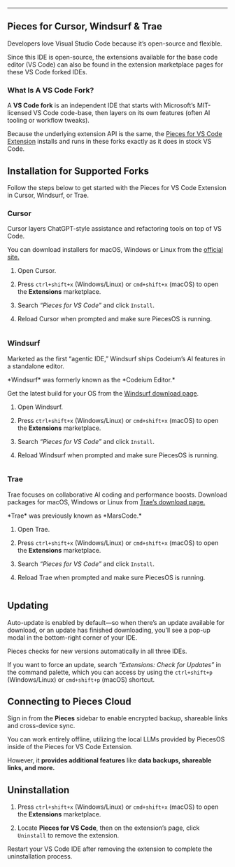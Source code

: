 ***

## Pieces for Cursor, Windsurf & Trae

Developers love Visual Studio Code because it’s open-source and flexible.

Since this IDE is open-source, the extensions available for the base code editor (VS Code) can also be found in the extension marketplace pages for these VS Code forked IDEs.

### What Is A VS Code Fork?

A **VS Code fork** is an independent IDE that starts with Microsoft’s MIT-licensed VS Code code-base, then layers on its own features (often AI tooling or workflow tweaks).

Because the underlying extension API is the same, the [Pieces for VS Code Extension](https://docs.pieces.app/products/extensions-plugins/visual-studio-code) installs and runs in these forks exactly as it does in stock VS Code.

## Installation for Supported Forks

Follow the steps below to get started with the Pieces for VS Code Extension in Cursor, Windsurf, or Trae.

### Cursor

Cursor layers ChatGPT-style assistance and refactoring tools on top of VS Code.

You can download installers for macOS, Windows or Linux from the <a target="_blank" href="https://www.cursor.com/downloads">official site.</a>

1. Open Cursor.

2. Press `ctrl+shift+x` (Windows/Linux) or `cmd+shift+x` (macOS) to open the **Extensions** marketplace.

3. Search *“Pieces for VS Code”* and click `Install`.

4. Reload Cursor when prompted and make sure PiecesOS is running.

<Image src="https://storage.googleapis.com/hashnode_product_documentation_assets/visual_studio_extension_assets/vs_code_forks/cursor_installation.png" alt="" align="center" fullwidth="false" />

### Windsurf

Marketed as the first “agentic IDE,” Windsurf ships Codeium’s AI features in a standalone editor.

<Callout type="info">
  *Windsurf* was formerly known as the *Codeium Editor.*
</Callout>

Get the latest build for your OS from the <a target="_blank" href="https://windsurf.com/download">Windsurf download page</a>.

1. Open Windsurf.

2. Press `ctrl+shift+x` (Windows/Linux) or `cmd+shift+x` (macOS) to open the **Extensions** marketplace.

3. Search *“Pieces for VS Code”* and click `Install`.

4. Reload Windsurf when prompted and make sure PiecesOS is running.

<Image src="https://storage.googleapis.com/hashnode_product_documentation_assets/visual_studio_extension_assets/vs_code_forks/windsurf_installation.png" alt="" align="center" fullwidth="false" />

### Trae

Trae focuses on collaborative AI coding and performance boosts. Download packages for macOS, Windows or Linux from <a target="_blank" href="https://www.trae.ai/download">Trae’s download page.</a>

<Callout type="info">
  *Trae* was previously known as *MarsCode.*
</Callout>

1. Open Trae.

2. Press `ctrl+shift+x` (Windows/Linux) or `cmd+shift+x` (macOS) to open the **Extensions** marketplace.

3. Search *“Pieces for VS Code”* and click `Install`.

4. Reload Trae when prompted and make sure PiecesOS is running.

<Image src="https://storage.googleapis.com/hashnode_product_documentation_assets/visual_studio_extension_assets/vs_code_forks/trae_installation.png" alt="" align="center" fullwidth="false" />

## Updating

Auto-update is enabled by default—so when there’s an update available for download, or an update has finished downloading, you’ll see a pop-up modal in the bottom-right corner of your IDE.

<Callout type="tip">
  Pieces checks for new versions automatically in all three IDEs.
</Callout>

If you want to force an update, search *“Extensions: Check for Updates”* in the command palette, which you can access by using the `ctrl+shift+p` (Windows/Linux) or `cmd+shift+p` (macOS) shortcut.

## Connecting to Pieces Cloud

Sign in from the **Pieces** sidebar to enable encrypted backup, shareable links and cross-device sync.

You can work entirely offline, utilizing the local LLMs provided by PiecesOS inside of the Pieces for VS Code Extension.

However, it **provides additional features** like **data backups, shareable links, and more.**

## Uninstallation

1. Press `ctrl+shift+x` (Windows/Linux) or `cmd+shift+x` (macOS) to open the **Extensions** marketplace.

2. Locate **Pieces for VS Code**, then on the extension’s page, click `Uninstall` to remove the extension.

<Callout type="alert">
  Restart your VS Code IDE after removing the extension to complete the uninstallation process.
</Callout>
